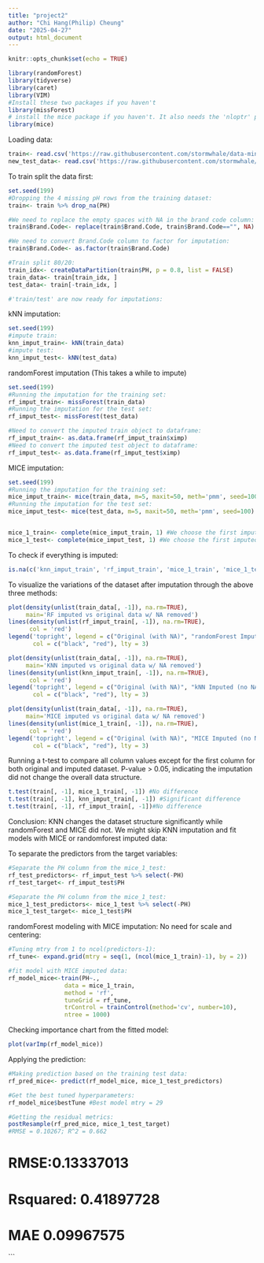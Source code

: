 ```yaml
---
title: "project2"
author: "Chi Hang(Philip) Cheung"
date: "2025-04-27"
output: html_document
---
```


```r
knitr::opts_chunk$set(echo = TRUE)
```

```r
library(randomForest)
library(tidyverse)
library(caret)
library(VIM)
#Install these two packages if you haven't
library(missForest)
# install the mice package if you haven't. It also needs the 'nloptr' package as well
library(mice)
```

Loading data:

```r
train<- read.csv('https://raw.githubusercontent.com/stormwhale/data-mines/refs/heads/main/StudentData.csv')
new_test_data<- read.csv('https://raw.githubusercontent.com/stormwhale/data-mines/refs/heads/main/StudentEvaluation.csv')
```

To train split the data first:

```r
set.seed(199)
#Dropping the 4 missing pH rows from the training dataset:
train<- train %>% drop_na(PH)

#We need to replace the empty spaces with NA in the brand code column:
train$Brand.Code<- replace(train$Brand.Code, train$Brand.Code=="", NA)

#We need to convert Brand.Code column to factor for imputation:
train$Brand.Code<- as.factor(train$Brand.Code)

#Train split 80/20:
train_idx<- createDataPartition(train$PH, p = 0.8, list = FALSE)
train_data<- train[train_idx, ]
test_data<- train[-train_idx, ]

#'train/test' are now ready for imputations:
```

kNN imputation:

```r
set.seed(199)
#impute train:
knn_imput_train<- kNN(train_data)
#impute test:
knn_imput_test<- kNN(test_data)
```

randomForest imputation (This takes a while to impute)

```r
set.seed(199)
#Running the imputation for the training set:
rf_imput_train<- missForest(train_data)
#Running the imputation for the test set:
rf_imput_test<- missForest(test_data)

#Need to convert the imputed train object to dataframe:
rf_imput_train<- as.data.frame(rf_imput_train$ximp)
#Need to convert the imputed test object to dataframe:
rf_imput_test<- as.data.frame(rf_imput_test$ximp)
```

MICE imputation:

```r
set.seed(199)
#Running the imputation for the training set:
mice_imput_train<- mice(train_data, m=5, maxit=50, meth='pmm', seed=100)
#Running the imputation for the test set:
mice_imput_test<- mice(test_data, m=5, maxit=50, meth='pmm', seed=100)


mice_1_train<- complete(mice_imput_train, 1) #We choose the first imputed data
mice_1_test<- complete(mice_imput_test, 1) #We choose the first imputed data
```

To check if everything is imputed:

```r
is.na(c('knn_imput_train', 'rf_imput_train', 'mice_1_train', 'mice_1_test', 'rf_imput_test', 'knn_imput_test')) %>% any() #False
```

To visualize the variations of the dataset after imputation through the above three methods:

```r
plot(density(unlist(train_data[, -1]), na.rm=TRUE),
     main='RF imputed vs original data w/ NA removed')
lines(density(unlist(rf_imput_train[, -1]), na.rm=TRUE),
      col = 'red')
legend('topright', legend = c("Original (with NA)", "randomForest Imputed (no NA)"), 
       col = c("black", "red"), lty = 3)
```

```r
plot(density(unlist(train_data[, -1]), na.rm=TRUE),
     main='KNN imputed vs original data w/ NA removed')
lines(density(unlist(knn_imput_train[, -1]), na.rm=TRUE),
      col = 'red')
legend('topright', legend = c("Original (with NA)", "kNN Imputed (no NA)"), 
       col = c("black", "red"), lty = 3)
```

```r
plot(density(unlist(train_data[, -1]), na.rm=TRUE),
     main='MICE imputed vs original data w/ NA removed')
lines(density(unlist(mice_1_train[, -1]), na.rm=TRUE),
      col = 'red')
legend('topright', legend = c("Original (with NA)", "MICE Imputed (no NA)"), 
       col = c("black", "red"), lty = 3)
```

Running a t-test to compare all column values except for the first column for both original and imputed dataset. P-value \> 0.05, indicating the imputation did not change the overall data structure.

```r
t.test(train[, -1], mice_1_train[, -1]) #No difference
t.test(train[, -1], knn_imput_train[, -1]) #Significant difference
t.test(train[, -1], rf_imput_train[, -1])#No difference
```

Conclusion: KNN changes the dataset structure significantly while randomForest and MICE did not. We might skip KNN imputation and fit models with MICE or randomforest imputed data:

To separate the predictors from the target variables:

```r
#Separate the PH column from the mice_1_test:
rf_test_predictors<- rf_imput_test %>% select(-PH)
rf_test_target<- rf_imput_test$PH

#Separate the PH column from the mice_1_test:
mice_1_test_predictors<- mice_1_test %>% select(-PH)
mice_1_test_target<- mice_1_test$PH
```

randomForest modeling with MICE imputation: No need for scale and centering:
```r
#Tuning mtry from 1 to ncol(predictors-1):
rf_tune<- expand.grid(mtry = seq(1, (ncol(mice_1_train)-1), by = 2))

#fit model with MICE imputed data:
rf_model_mice<-train(PH~.,
                data = mice_1_train,
                method = 'rf',
                tuneGrid = rf_tune,
                trControl = trainControl(method='cv', number=10),
                ntree = 1000)
```

Checking importance chart from the fitted model:
```r
plot(varImp(rf_model_mice))
```

Applying the prediction:
```r
#Making prediction based on the training test data:
rf_pred_mice<- predict(rf_model_mice, mice_1_test_predictors)

#Get the best tuned hyperparameters:
rf_model_mice$bestTune #Best model mtry = 29

#Getting the residual metrics:
postResample(rf_pred_mice, mice_1_test_target)
#RMSE = 0.10267; R^2 = 0.662
```



# RMSE:0.13337013
# Rsquared: 0.41897728      
# MAE 0.09967575 
```




